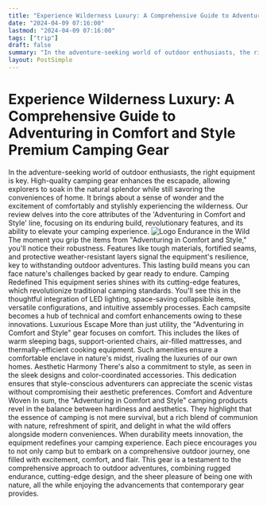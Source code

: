 ```yaml
---
title: "Experience Wilderness Luxury: A Comprehensive Guide to Adventuring in Comfort and Style Premium Camping Gear"
date: "2024-04-09 07:16:00"
lastmod: "2024-04-09 07:16:00"
tags: ["trip"]
draft: false
summary: "In the adventure-seeking world of outdoor enthusiasts, the right equipment is key. High-quality camping gear enhances the escapade, allowing explorers to soak in the natural splendor while still savoring the conveniences of home. It brings about a sense of wonder and the excitement of comfortably and stylishly experiencing the wilderness. Our review delves into the core attributes of the 'Adventuring in Comfort and Style' line, focusing on its enduring build, revolutionary features, and its ability to elevate your camping experience."
layout: PostSimple
---
```

# Experience Wilderness Luxury: A Comprehensive Guide to Adventuring in Comfort and Style Premium Camping Gear
In the adventure-seeking world of outdoor enthusiasts, the right equipment is key. High-quality camping gear enhances the escapade, allowing explorers to soak in the natural splendor while still savoring the conveniences of home. It brings about a sense of wonder and the excitement of comfortably and stylishly experiencing the wilderness. Our review delves into the core attributes of the 'Adventuring in Comfort and Style' line, focusing on its enduring build, revolutionary features, and its ability to elevate your camping experience.
<img alt="Logo" class="lazyImg" data-src="https://cdn.seniorsselection.com/src_image/7f96e8a9472c28dad63000b10ddbefbd.webp" src="/statics/image/loading.webp"/>
Endurance in the Wild
The moment you grip the items from "Adventuring in Comfort and Style," you'll notice their robustness. Features like tough materials, fortified seams, and protective weather-resistant layers signal the equipment's resilience, key to withstanding outdoor adventures. This lasting build means you can face nature's challenges backed by gear ready to endure.
Camping Redefined
This equipment series shines with its cutting-edge features, which revolutionize traditional camping standards. You'll see this in the thoughtful integration of LED lighting, space-saving collapsible items, versatile configurations, and intuitive assembly processes. Each campsite becomes a hub of technical and comfort enhancements owing to these innovations.
Luxurious Escape
More than just utility, the "Adventuring in Comfort and Style" gear focuses on comfort. This includes the likes of warm sleeping bags, support-oriented chairs, air-filled mattresses, and thermally-efficient cooking equipment. Such amenities ensure a comfortable enclave in nature's midst, rivaling the luxuries of our own homes.
Aesthetic Harmony
There's also a commitment to style, as seen in the sleek designs and color-coordinated accessories. This dedication ensures that style-conscious adventurers can appreciate the scenic vistas without compromising their aesthetic preferences.
Comfort and Adventure Woven
In sum, the "Adventuring in Comfort and Style" camping products revel in the balance between hardiness and aesthetics. They highlight that the essence of camping is not mere survival, but a rich blend of communion with nature, refreshment of spirit, and delight in what the wild offers alongside modern conveniences. When durability meets innovation, the equipment redefines your camping experience. Each piece encourages you to not only camp but to embark on a comprehensive outdoor journey, one filled with excitement, comfort, and flair. This gear is a testament to the comprehensive approach to outdoor adventures, combining rugged endurance, cutting-edge design, and the sheer pleasure of being one with nature, all the while enjoying the advancements that contemporary gear provides.
        
